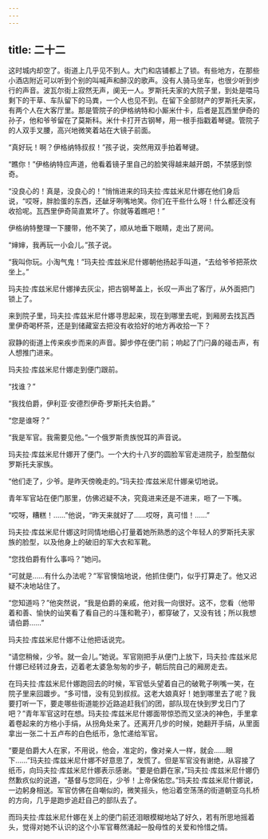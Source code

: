 ```yaml
---
---
---
```

title: 二十二
---



这时城内却空了。街道上几乎见不到人。大门和店铺都上了锁。有些地方，在那些小酒店附近可以听到个别的叫喊声和醉汉的歌声。没有人骑马坐车，也很少听到步行的声音。波瓦尔街上寂然无声，阒无一人。罗斯托夫家的大院子里，到处是喂马剩下的干草、车队留下的马粪，一个人也见不到。在留下全部财产的罗斯托夫家，有两个人在大客厅里。那是管院子的伊格纳特和小厮米什卡，后者是瓦西里伊奇的孙子，他和爷爷留在了莫斯科。米什卡打开古钢琴，用一根手指戳着琴键。管院子的人双手叉腰，高兴地微笑着站在大镜子前面。

“真好玩！啊？伊格纳特叔叔！”孩子说，突然用双手拍着琴键。

“瞧你！”伊格纳特应声道，他看着镜子里自己的脸笑得越来越开朗，不禁感到惊奇。

“没良心的！真是，没良心的！”悄悄进来的玛夫拉·库兹米尼什娜在他们身后说，“哎呀，胖脸蛋的东西，还龇牙咧嘴地笑。你们在干些什么呀！什么都还没有收拾呢。瓦西里伊奇简直累坏了。你就等着瞧吧！”

伊格纳特整理一下腰带，他不笑了，顺从地垂下眼睛，走出了房间。

“婶婶，我再玩一小会儿。”孩子说。

“我叫你玩。小淘气鬼！”玛夫拉·库兹米尼什娜朝他扬起手叫道，“去给爷爷把茶炊坐上。”

玛夫拉·库兹米尼什娜掸去灰尘，把古钢琴盖上，长叹一声出了客厅，从外面把门锁上了。

来到院子里，玛夫拉·库兹米尼什娜寻思起来，现在到哪里去呢，到厢房去找瓦西里伊奇喝杯茶，还是到储藏室去把没有收拾好的地方再收拾一下？

寂静的街道上传来疾步而来的声音。脚步停在便门前；响起了门闩鼻的碰击声，有人想推门进来。

玛夫拉·库兹米尼什娜走到便门跟前。

“找谁？”

“我找伯爵，伊利亚·安德烈伊奇·罗斯托夫伯爵。”

“您是谁呀？”

“我是军官。我需要见他。”一个俄罗斯贵族悦耳的声音说。

玛夫拉·库兹米尼什娜开了便门。一个大约十八岁的圆脸军官走进院子，脸型酷似罗斯托夫家族。

“他们走了，少爷。是昨天傍晚走的。”玛夫拉·库兹米尼什娜亲切地说。

青年军官站在便门那里，仿佛迟疑不决，究竟进来还是不进来，咂了一下嘴。

“哎呀，糟糕！……”他说，“昨天来就好了……哎呀，真可惜！……”

玛夫拉·库兹米尼什娜这时同情地细心打量着她所熟悉的这个年轻人的罗斯托夫家族的脸型，以及他身上的破旧的军大衣和军靴。

“您找伯爵有什么事吗？”她问。

“可就是……有什么办法呢？”军官懊恼地说，他抓住便门，似乎打算走了。他又迟疑不决地站住了。

“您知道吗？”他突然说，“我是伯爵的亲戚，他对我一向很好。这不，您看（他带着和善、愉快的讪笑看了看自己的斗篷和靴子），都穿破了，又没有钱；所以我想请伯爵……”

玛夫拉·库兹米尼什娜不让他把话说完。

“请您稍候，少爷。就一会儿。”她说。军官刚把手从便门上放下，玛夫拉·库兹米尼什娜已经转过身去，迈着老太婆急匆匆的步子，朝后院自己的厢房走去。

在玛夫拉·库兹米尼什娜跑回去的时候，军官低头望着自己的破靴子咧嘴一笑，在院子里来回踱步。“多可惜，没有见到叔叔。这老大娘真好！她到哪里去了呢？我要打听一下，要走哪些街道能抄近路追赶我们的团，部队现在快到罗戈日门了吧？”青年军官这时在想。玛夫拉·库兹米尼什娜面带惊恐而又坚决的神色，手里拿着卷起来的方格小手绢，从拐角处来了。还离开几步的时候，她翻开手绢，从里面拿出一张二十五卢布的白色纸币，急忙递给军官。

“要是伯爵大人在家，不用说，他会，准定的，像对亲人一样，就会……眼下……”玛夫拉·库兹米尼什娜不好意思了，发慌了。但是军官没有谢绝，从容接了纸币，向玛夫拉·库兹米尼什娜表示感谢。“要是伯爵在家，”玛夫拉·库兹米尼什娜仍然歉疚似的说道，“基督与您同在，少爷！上帝保佑您。”玛夫拉·库兹米尼什娜说，一边躬身相送。军官仿佛在自嘲似的，微笑摇头，他沿着空荡荡的街道朝亚乌扎桥的方向，几乎是跑步追赶自己的部队去了。

而玛夫拉·库兹米尼什娜在关上的便门前还泪眼模糊地站了好久，若有所思地摇着头，觉得对她不认识的这个小军官蓦然涌起一股母性的关爱和怜惜之情。